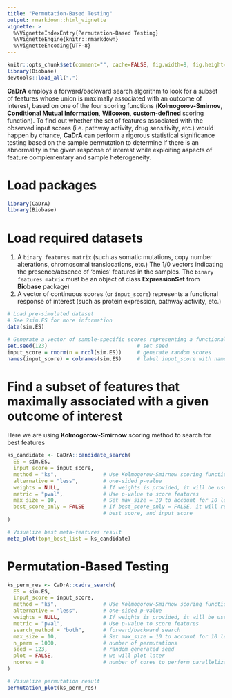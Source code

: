```yaml
---
title: "Permutation-Based Testing"
output: rmarkdown::html_vignette
vignette: >
  %\VignetteIndexEntry{Permutation-Based Testing}
  %\VignetteEngine{knitr::rmarkdown}
  %\VignetteEncoding{UTF-8}
---
```


```r
knitr::opts_chunk$set(comment="", cache=FALSE, fig.width=8, fig.height=8, fig.align="center")
library(Biobase)
devtools::load_all(".")
```

**CaDrA** employs a forward/backward search algorithm to look for a subset of features whose union is maximally associated with an outcome of interest, based on one of the four scoring functions (**Kolmogorov-Smirnov**, **Conditional Mutual Information**, **Wilcoxon**, **custom-defined** scoring function). To find out whether the set of features associated with the observed input scores (i.e. pathway activity, drug sensitivity, etc.) would happen by chance, **CaDrA** can perform a rigorous statistical significance testing based on the sample permutation to determine if there is an abnormality in the given response of interest while exploiting aspects of feature complementary and sample heterogeneity.

# Load packages

```r
library(CaDrA)
library(Biobase)
```

# Load required datasets

1. A `binary features matrix` (such as somatic mutations, copy number alterations, chromosomal translocations, etc.) The 1/0 vectors indicating the presence/absence of ‘omics’ features in the samples. The `binary features matrix` must be an object of class **ExpressionSet** from **Biobase** package) 
2. A vector of continuous scores (or `input_score`) represents a functional response of interest (such as protein expression, pathway activity, etc.)

```r

# Load pre-simulated dataset 
# See ?sim.ES for more information
data(sim.ES)

# Generate a vector of sample-specific scores representing a functional response of interest
set.seed(123)                             # set seed
input_score = rnorm(n = ncol(sim.ES))     # generate random scores
names(input_score) = colnames(sim.ES)     # label input_score with names similar to colnames of sim.ES

```

# Find a subset of features that maximally associated with a given outcome of interest

Here we are using **Kolmogorow-Smirnow** scoring method to search for best features

```r

ks_candidate <- CaDrA::candidate_search(
  ES = sim.ES,
  input_score = input_score,
  method = "ks",               # Use Kolmogorow-Smirnow scoring function 
  alternative = "less",        # one-sided p-value
  weights = NULL,              # If weights is provided, it will be used to perform a weighted-KS test
  metric = "pval",             # Use p-value to score features
  max_size = 10,               # Set max_size = 10 to account for 10 left-skewed features in sim.ES
  best_score_only = FALSE      # If best_score_only = FALSE, it will return ESet, its corresponding
                               # best score, and input_score
)

# Visualize best meta-features result
meta_plot(topn_best_list = ks_candidate)

```

# Permutation-Based Testing

```r

ks_perm_res <- CaDrA::cadra_search(
  ES = sim.ES, 
  input_score = input_score, 
  method = "ks",               # Use Kolmogorow-Smirnow scoring function 
  alternative = "less",        # one-sided p-value
  weights = NULL,              # If weights is provided, it will be used to perform a weighted-KS test
  metric = "pval",             # Use p-value to score features
  search_method = "both",      # forward/backward search
  max_size = 10,               # Set max_size = 10 to account for 10 left-skewed features in sim.ES
  n_perm = 1000,               # number of permutations
  seed = 123,                  # random generated seed
  plot = FALSE,                # we will plot later
  ncores = 8                   # number of cores to perform parallelization for permutation testing
)

# Visualize permutation result
permutation_plot(ks_perm_res)

```



